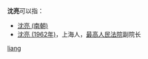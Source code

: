 '''沈亮'''可以指：
* [[沈亮_(南朝)|沈亮 (南朝)]]
* [[沈亮_(1962年)|沈亮 (1962年)]]，上海人，[[中华人民共和国最高人民法院|最高人民法院]]副院长

{{disambig}}

[[Category:二字沈姓人名消歧义|liang]]